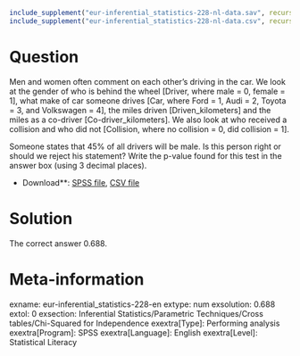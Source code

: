 ```r
include_supplement("eur-inferential_statistics-228-nl-data.sav", recursive = TRUE)
include_supplement("eur-inferential_statistics-228-nl-data.csv", recursive = TRUE)
```

Question
========
Men and women often comment on each other's driving in the car. We look at the gender of who is behind the wheel [Driver, where male = 0, female = 1], what make of car someone drives [Car, where Ford = 1, Audi = 2, Toyota = 3, and Volkswagen = 4], the miles driven [Driven_kilometers] and the miles as a co-driver [Co-driver_kilometers]. We also look at who received a collision and who did not [Collision, where no collision = 0, did collision = 1].

Someone states that 45% of all drivers will be male. Is this person right or should we reject his statement? Write the p-value found for this test in the answer box (using 3 decimal places).

* Download**: [SPSS file](eur-inferential_statistics-228-nl-data.sav), [CSV file](eur-inferential_statistics-228-nl-data.csv)


Solution
========
The correct answer 0.688.

Meta-information
================
exname: eur-inferential_statistics-228-en
extype: num
exsolution: 0.688
extol: 0
exsection: Inferential Statistics/Parametric Techniques/Cross tables/Chi-Squared for Independence
exextra[Type]: Performing analysis
exextra[Program]: SPSS
exextra[Language]: English
exextra[Level]: Statistical Literacy
